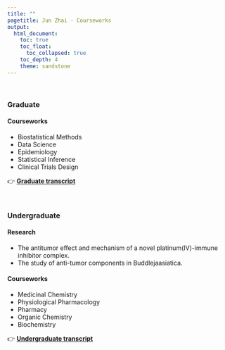 ```yaml
---
title: ""
pagetitle: Jun Zhai - Courseworks
output: 
  html_document:
    toc: true
    toc_float:      
      toc_collapsed: true
    toc_depth: 4
    theme: sandstone
---
```


<title>Jun Zhai - Courseworks</title>

</br>

### Graduate

#### Courseworks

-   Biostatistical Methods
-   Data Science\
-   Epidemiology\
-   Statistical Inference
-   Clinical Trials Design

👉 [**Graduate transcript**](./transcript.pdf)

</br>

### Undergraduate

#### Research

-   The antitumor effect and mechanism of a novel platinum(Ⅳ)-immune inhibitor complex.\
-   The study of anti-tumor components in Buddlejaasiatica.

#### Courseworks

-   Medicinal Chemistry\
-   Physiological Pharmacology\
-   Pharmacy\
-   Organic Chemistry\
-   Biochemistry

👉 [**Undergraduate transcript**](./Undergrad%20transcript.pdf)

</br> </br>

::: {.tocify-extend-page data-unique="tocify-extend-page" style="height: 0;"}
:::
